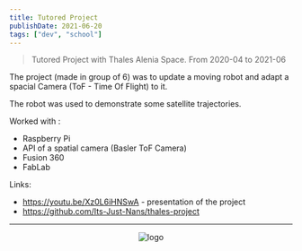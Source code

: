 ```yaml
---
title: Tutored Project
publishDate: 2021-06-20
tags: ["dev", "school"]
---
```


> Tutored Project with Thales Alenia Space. From 2020-04 to 2021-06

The project (made in group of 6) was to update a moving robot and adapt a spacial Camera (ToF - Time Of Flight) to it.

The robot was used to demonstrate some satellite trajectories.

Worked with :

- Raspberry Pi
- API of a spatial camera (Basler ToF Camera)
- Fusion 360
- FabLab

Links:

- https://youtu.be/Xz0L6iHNSwA - presentation of the project
- https://github.com/Its-Just-Nans/thales-project


---



<div style="text-align: center">
    <Image src={logo} alt="logo" height={100}/>
</div>

